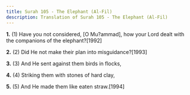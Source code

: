 ```yaml
---
title: Surah 105 - The Elephant (Al-Fil)
description: Translation of Surah 105 - The Elephant (Al-Fil)
---
```


**1.** (1) Have you not considered, [O Mu?ammad], how your Lord dealt with the companions of the elephant?[1992]

**2.** (2) Did He not make their plan into misguidance?[1993]

**3.** (3) And He sent against them birds in flocks,

**4.** (4) Striking them with stones of hard clay,

**5.** (5) And He made them like eaten straw.[1994]

